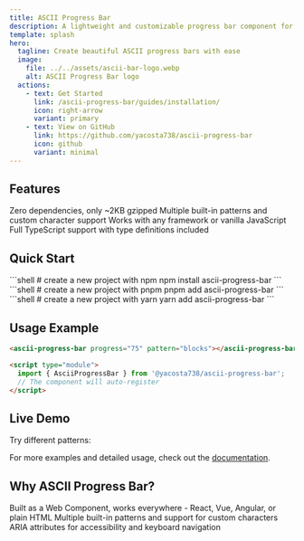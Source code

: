 ```yaml
---
title: ASCII Progress Bar
description: A lightweight and customizable progress bar component for the web
template: splash
hero:
  tagline: Create beautiful ASCII progress bars with ease
  image:
    file: ../../assets/ascii-bar-logo.webp
    alt: ASCII Progress Bar logo
  actions:
    - text: Get Started
      link: /ascii-progress-bar/guides/installation/
      icon: right-arrow
      variant: primary
    - text: View on GitHub
      link: https://github.com/yacosta738/ascii-progress-bar
      icon: github
      variant: minimal
---
```



## Features

<CardGrid stagger>
  <Card title="Lightweight" icon="rocket">
    Zero dependencies, only ~2KB gzipped
  </Card>
  <Card title="Customizable" icon="pencil">
    Multiple built-in patterns and custom character support
  </Card>
  <Card title="Web Component" icon="puzzle">
    Works with any framework or vanilla JavaScript
  </Card>
  <Card title="TypeScript" icon="document">
    Full TypeScript support with type definitions included
  </Card>
</CardGrid>

## Quick Start

<PackageManagerTabs>
      <Fragment slot="npm">
      ```shell
      # create a new project with npm
      npm install ascii-progress-bar
      ```
      </Fragment>
      <Fragment slot="pnpm">
      ```shell
      # create a new project with pnpm
      pnpm add ascii-progress-bar
      ```
      </Fragment>
      <Fragment slot="yarn">
      ```shell
      # create a new project with yarn
      yarn add ascii-progress-bar
      ```
      </Fragment>
    </PackageManagerTabs>

## Usage Example

```html
<ascii-progress-bar progress="75" pattern="blocks"></ascii-progress-bar>

<script type="module">
  import { AsciiProgressBar } from '@yacosta738/ascii-progress-bar';
  // The component will auto-register
</script>
```

## Live Demo

Try different patterns:

<AsciiProgressBarDemo />

For more examples and detailed usage, check out the [documentation](/ascii-progress-bar/examples/all/).

## Why ASCII Progress Bar?

<CardGrid>
  <Card title="Framework Agnostic" icon="puzzle">
    Built as a Web Component, works everywhere - React, Vue, Angular, or plain HTML
  </Card>
  <Card title="Easy to Style" icon="setting">
    Multiple built-in patterns and support for custom characters
  </Card>
  <Card title="Accessible" icon="approve-check">
    ARIA attributes for accessibility and keyboard navigation
  </Card>
</CardGrid>
